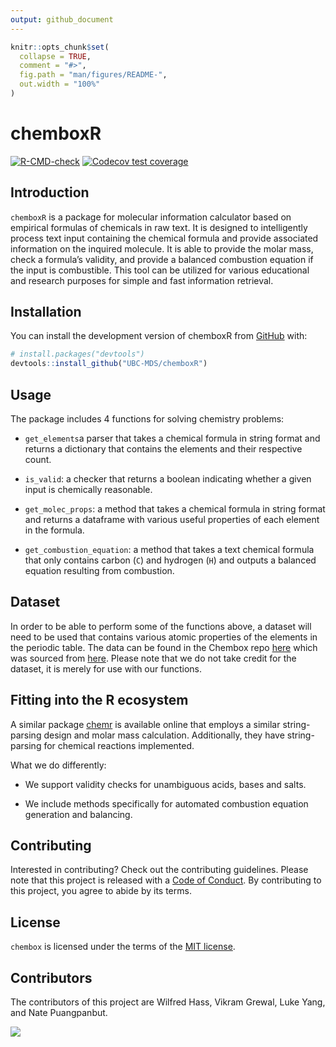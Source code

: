 ```yaml
---
output: github_document
---
```




```r
knitr::opts_chunk$set(
  collapse = TRUE,
  comment = "#>",
  fig.path = "man/figures/README-",
  out.width = "100%"
)
```

# chemboxR

<!-- badges: start -->
[![R-CMD-check](https://github.com/UBC-MDS/chemboxR/actions/workflows/R-CMD-check.yaml/badge.svg)](https://github.com/UBC-MDS/chemboxR/actions/workflows/R-CMD-check.yaml)
[![Codecov test coverage](https://codecov.io/gh/UBC-MDS/chemboxR/branch/main/graph/badge.svg)](https://app.codecov.io/gh/UBC-MDS/chemboxR?branch=main)
<!-- badges: end -->

## Introduction
`chemboxR` is a package for molecular information calculator based 
on empirical formulas of chemicals in raw text. It is designed to 
intelligently process text input containing the chemical formula and provide 
associated information on the inquired molecule. It is able to provide the 
molar mass, check a formula's validity, and provide a balanced combustion 
equation if the input is combustible. This tool can be utilized for various 
educational and research purposes for simple and fast information retrieval.

## Installation

You can install the development version of chemboxR from [GitHub](https://github.com/) with:

``` r
# install.packages("devtools")
devtools::install_github("UBC-MDS/chemboxR")
```

## Usage

The package includes 4 functions for solving chemistry problems:

- `get_elements`a parser that takes a chemical formula in string format and returns a dictionary that contains the elements and their respective count. 

- `is_valid`: a checker that returns a boolean indicating whether a given input is chemically reasonable.

- `get_molec_props`: a method that takes a chemical formula in string format and returns a dataframe with various useful properties of each element in the formula.

- `get_combustion_equation`: a method that takes a text chemical formula that only contains carbon (`C`) and hydrogen (`H`) and outputs a balanced equation resulting from combustion.

## Dataset

In order to be able to perform some of the functions above, a dataset will need to be used that contains various atomic properties of the elements in the periodic table. The data can be found in the Chembox repo [here](https://github.com/UBC-MDS/chembox/tree/main/src/chembox/data) which was sourced from [here](https://github.com/Bluegrams/periodic-table-data/tree/master/Periodica.Data/Data). Please note that we do not take credit for the dataset, it is merely for use with our functions.

## Fitting into the R ecosystem

A similar package [chemr](https://github.com/paleolimbot/chemr) is available online that employs a similar string-parsing design and molar mass calculation. Additionally, they have string-parsing for chemical reactions implemented.

What we do differently:

- We support validity checks for unambiguous acids, bases and salts. 

- We include methods specifically for automated combustion equation generation and balancing.

## Contributing

Interested in contributing? Check out the contributing guidelines. Please note that this project is released with a [Code of Conduct](CODE_OF_CONDUCT). By contributing to this project, you agree to abide by its terms.

## License

`chembox` is licensed under the terms of the [MIT license](LICENSE.md).

## Contributors
The contributors of this project are
Wilfred Hass, Vikram Grewal, Luke Yang, and Nate Puangpanbut.


<a href="https://github.com/UBC-MDS/chembox/graphs/contributors">
  <img src="https://contrib.rocks/image?repo=UBC-MDS/chembox&max=1000" />
</a>
